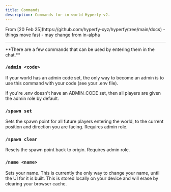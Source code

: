 ```yaml
---
title: Commands
description: Commands for in world Hyperfy v2.
---
```


<Aside type="caution">
From [20 Feb 25](https://github.com/hyperfy-xyz/hyperfy/tree/main/docs)  - things move fast - may change from in-alpha
</Aside>


---

<Aside type="tip">
**There are a few commands that can be used by entering them in the chat.**
</Aside>



### `/admin <code>`

If your world has an admin code set, the only way to become an admin is to use this command with your code (see your .env file).

If you're .env doesn't have an ADMIN_CODE set, then all players are given the admin role by default.

### `/spawn set`

Sets the spawn point for all future players entering the world, to the current position and direction you are facing. Requires admin role.

### `/spawn clear`

Resets the spawn point back to origin. Requires admin role.

### `/name <name>`

Sets your name.
This is currently the only way to change your name, until the UI for it is built.
This is stored locally on your device and will erase by clearing your browser cache.